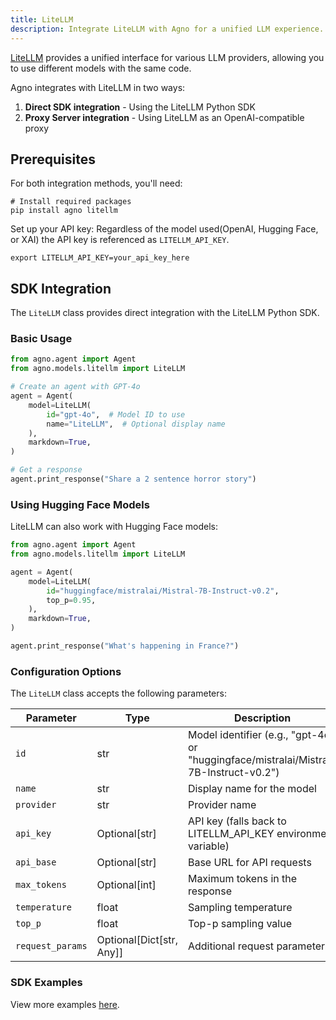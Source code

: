 ```yaml
---
title: LiteLLM
description: Integrate LiteLLM with Agno for a unified LLM experience.
---
```


[LiteLLM](https://docs.litellm.ai/docs/) provides a unified interface for various LLM providers, allowing you to use different models with the same code.

Agno integrates with LiteLLM in two ways:

1. **Direct SDK integration** - Using the LiteLLM Python SDK
2. **Proxy Server integration** - Using LiteLLM as an OpenAI-compatible proxy

## Prerequisites

For both integration methods, you'll need:

```shell
# Install required packages
pip install agno litellm
```

Set up your API key:
Regardless of the model used(OpenAI, Hugging Face, or XAI) the API key is referenced as `LITELLM_API_KEY`.

```shell
export LITELLM_API_KEY=your_api_key_here
```

## SDK Integration

The `LiteLLM` class provides direct integration with the LiteLLM Python SDK.

### Basic Usage

```python
from agno.agent import Agent
from agno.models.litellm import LiteLLM

# Create an agent with GPT-4o
agent = Agent(
    model=LiteLLM(
        id="gpt-4o",  # Model ID to use
        name="LiteLLM",  # Optional display name
    ),
    markdown=True,
)

# Get a response
agent.print_response("Share a 2 sentence horror story")
```

### Using Hugging Face Models

LiteLLM can also work with Hugging Face models:

```python
from agno.agent import Agent
from agno.models.litellm import LiteLLM

agent = Agent(
    model=LiteLLM(
        id="huggingface/mistralai/Mistral-7B-Instruct-v0.2",
        top_p=0.95,
    ),
    markdown=True,
)

agent.print_response("What's happening in France?")
```

### Configuration Options

The `LiteLLM` class accepts the following parameters:

| Parameter        | Type                     | Description                                                                           | Default   |
| ---------------- | ------------------------ | ------------------------------------------------------------------------------------- | --------- |
| `id`             | str                      | Model identifier (e.g., "gpt-4o" or "huggingface/mistralai/Mistral-7B-Instruct-v0.2") | "gpt-4o"  |
| `name`           | str                      | Display name for the model                                                            | "LiteLLM" |
| `provider`       | str                      | Provider name                                                                         | "LiteLLM" |
| `api_key`        | Optional[str]            | API key (falls back to LITELLM_API_KEY environment variable)                          | None      |
| `api_base`       | Optional[str]            | Base URL for API requests                                                             | None      |
| `max_tokens`     | Optional[int]            | Maximum tokens in the response                                                        | None      |
| `temperature`    | float                    | Sampling temperature                                                                  | 0.7       |
| `top_p`          | float                    | Top-p sampling value                                                                  | 1.0       |
| `request_params` | Optional[Dict[str, Any]] | Additional request parameters                                                         | None      |

### SDK Examples

<Note> View more examples [here](/examples/models/litellm). </Note>
